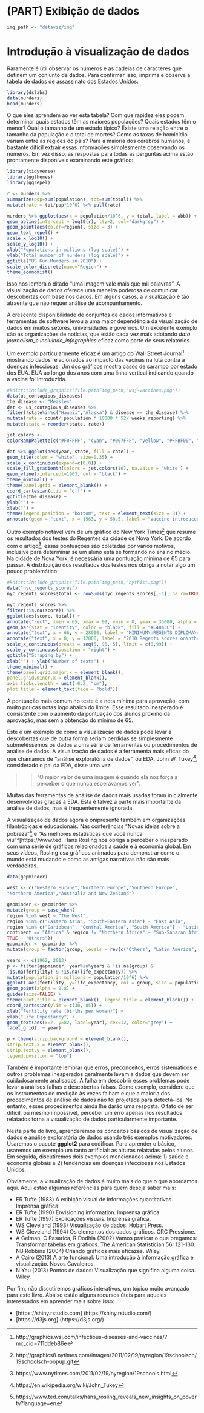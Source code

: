 # (PART) Exibição de dados {-}

```r
img_path <- "dataviz/img"
```


# Introdução à visualização de dados

Raramente é útil observar os números e as cadeias de caracteres que definem um conjunto de dados. Para confirmar isso, imprima e observe a tabela de dados de assassinato dos Estados Unidos:

```r
library(dslabs)
data(murders)
head(murders)
```

O que eles aprendem ao ver esta tabela? Com que rapidez eles podem determinar quais estados têm as maiores populações? Quais estados têm o menor? Qual o tamanho de um estado típico? Existe uma relação entre o tamanho da população e o total de mortes? Como as taxas de homicídio variam entre as regiões do país? Para a maioria dos cérebros humanos, é bastante difícil extrair essas informações simplesmente observando os números. Em vez disso, as respostas para todas as perguntas acima estão prontamente disponíveis examinando este gráfico:

```r
library(tidyverse)
library(ggthemes)
library(ggrepel)

r <- murders %>%
summarize(pop=sum(population), tot=sum(total)) %>%
mutate(rate = tot/pop*10^6) %>% pull(rate)

murders %>% ggplot(aes(x = population/10^6, y = total, label = abb)) +
geom_abline(intercept = log10(r), lty=2, col="darkgrey") +
geom_point(aes(color=region), size = 3) +
geom_text_repel() +
scale_x_log10() +
scale_y_log10() +
xlab("Populations in millions (log scale)") +
ylab("Total number of murders (log scale)") +
ggtitle("US Gun Murders in 2010") +
scale_color_discrete(name="Region") +
theme_economist()
```



Isso nos lembra o ditado "uma imagem vale mais que mil palavras". A visualização de dados oferece uma maneira poderosa de comunicar descobertas com base nos dados. Em alguns casos, a visualização é tão atraente que não requer análise de acompanhamento.

A crescente disponibilidade de conjuntos de dados informativos e ferramentas de software levou a uma maior dependência da visualização de dados em muitos setores, universidades e governos. Um excelente exemplo são as organizações de notícias, que estão cada vez mais adotando _data journalism_e incluindo_infographics_ eficaz como parte de seus relatórios.

Um exemplo particularmente eficaz é um artigo do Wall Street Journal^[http://graphics.wsj.com/infectious-diseases-and-vaccines/?mc_cid=711ddeb86e] mostrando dados relacionados ao impacto das vacinas na luta contra a doenças infecciosas. Um dos gráficos mostra casos de sarampo por estado dos EUA. EUA ao longo dos anos com uma linha vertical indicando quando a vacina foi introduzida.

```r
#knitr::include_graphics(file.path(img_path,"wsj-vaccines.png"))
data(us_contagious_diseases)
the_disease <- "Measles"
dat <- us_contagious_diseases %>%
filter(!state%in%c("Hawaii","Alaska") & disease == the_disease) %>%
mutate(rate = count/ population * 10000 * 52/ weeks_reporting) %>%
mutate(state = reorder(state, rate))

jet.colors <-
colorRampPalette(c("#F0FFFF", "cyan", "#007FFF", "yellow", "#FFBF00", "orange", "red", "#7F0000"), bias = 2.25)

dat %>% ggplot(aes(year, state, fill = rate)) +
geom_tile(color = "white", size=0.35) +
scale_x_continuous(expand=c(0,0)) +
scale_fill_gradientn(colors = jet.colors(16), na.value = 'white') +
geom_vline(xintercept=1963, col = "black") +
theme_minimal() +
theme(panel.grid = element_blank()) +
coord_cartesian(clip = 'off') +
ggtitle(the_disease) +
ylab("") +
xlab("") +
theme(legend.position = "bottom", text = element_text(size = 8)) +
annotate(geom = "text", x = 1963, y = 50.5, label = "Vaccine introduced", size = 3, hjust=0)
```

<!--(Source: [Wall Street Journal](http://graphics.wsj.com/infectious-diseases-and-vaccines/))-->

Outro exemplo notável vem de um gráfico do New York Times^[http://graphics8.nytimes.com/images/2011/02/19/nyregion/19schoolsch/19schoolsch-popup.gif] que resume os resultados dos testes do Regentes da cidade de Nova York. De acordo com o artigo^[https://www.nytimes.com/2011/02/19/nyregion/19schools.html], essas pontuações são coletadas por vários motivos, inclusive para determinar se um aluno está se formando no ensino médio. Na cidade de Nova York, é necessária uma pontuação mínima de 65 para passar. A distribuição dos resultados dos testes nos obriga a notar algo um pouco problemático:

```r
#knitr::include_graphics(file.path(img_path,"nythist.png"))
data("nyc_regents_scores")
nyc_regents_scores$total <- rowSums(nyc_regents_scores[,-1], na.rm=TRUE)

nyc_regents_scores %>%
filter(!is.na(score)) %>%
ggplot(aes(score, total)) +
annotate("rect", xmin = 65, xmax = 99, ymin = 0, ymax = 35000, alpha = .5) +
geom_bar(stat = "identity", color = "black", fill = "#C4843C") +
annotate("text", x = 66, y = 28000, label = "MINIMUM\nREGENTS DIPLOMA\nSCORE IS 65", hjust = 0, size = 3) +
annotate("text", x = 0, y = 12000, label = "2010 Regents scores on\nthe five most common tests", hjust = 0, size = 3) +
scale_x_continuous(breaks = seq(5, 95, 5), limit = c(0,99)) +
scale_y_continuous(position = "right") +
ggtitle("Scraping by") +
xlab("") + ylab("Number of tests") +
theme_minimal() +
theme(panel.grid.major.x = element_blank(),
panel.grid.minor.x = element_blank(),
axis.ticks.length = unit(-0.2, "cm"),
plot.title = element_text(face = "bold"))
```

<!--(Source: [New York Times](http://graphics8.nytimes.com/images/2011/02/19/nyregion/19schoolsch/19schoolsch-popup.gif) via Amanda Cox)-->

A pontuação mais comum no teste é a nota mínima para aprovação, com muito poucas notas logo abaixo do limite. Esse resultado inesperado é consistente com o aumento da pontuação dos alunos próximo da aprovação, mas sem a obtenção do mínimo de 65.

Este é um exemplo de como a visualização de dados pode levar a descobertas que de outra forma seriam perdidas se simplesmente submetêssemos os dados a uma série de ferramentas ou procedimentos de análise de dados. A visualização de dados é a ferramenta mais eficaz do que chamamos de "análise exploratória de dados", ou EDA. John W. Tukey^[https://en.wikipedia.org/wiki/John_Tukey], considerado o pai da EDA, disse uma vez:

>> "O maior valor de uma imagem é quando ela nos força a perceber o que nunca esperávamos ver".

Muitas das ferramentas de análise de dados mais usadas foram inicialmente desenvolvidas graças à EDA. Esta é talvez a parte mais importante da análise de dados, mas é frequentemente ignorada.

A visualização de dados agora é onipresente também em organizações filantrópicas e educacionais. Nas conferências "Novas idéias sobre a pobreza"^[https://www.ted.com/talks/hans_rosling_reveals_new_insights_on_poverty?language=en] e "As melhores estatísticas que você nunca viu"^[https://www.ted. Hans Rosling nos obriga a perceber o inesperado com uma série de gráficos relacionados à saúde e à economia global. Em seus vídeos, Rosling usa gráficos animados para demonstrar como o mundo está mudando e como as antigas narrativas não são mais verdadeiras.


```r
data(gapminder)

west <- c("Western Europe","Northern Europe","Southern Europe",
"Northern America","Australia and New Zealand")

gapminder <- gapminder %>%
mutate(group = case_when(
region %in% west ~ "The West",
region %in% c("Eastern Asia", "South-Eastern Asia") ~ "East Asia",
region %in% c("Caribbean", "Central America", "South America") ~ "Latin America",
continent == "Africa" & region != "Northern Africa" ~ "Sub-Saharan Africa",
TRUE ~ "Others"))
gapminder <- gapminder %>%
mutate(group = factor(group, levels = rev(c("Others", "Latin America", "East Asia","Sub-Saharan Africa", "The West"))))

years <- c(1962, 2013)
p <- filter(gapminder, year%in%years & !is.na(group) &
!is.na(fertility) & !is.na(life_expectancy)) %>%
mutate(population_in_millions = population/10^6) %>%
ggplot( aes(fertility, y=life_expectancy, col = group, size = population_in_millions)) +
geom_point(alpha = 0.8) +
guides(size=FALSE) +
theme(plot.title = element_blank(), legend.title = element_blank()) +
coord_cartesian(ylim = c(30, 85)) +
xlab("Fertility rate (births per woman)") +
ylab("Life Expectancy") +
geom_text(aes(x=7, y=82, label=year), cex=12, color="grey") +
facet_grid(. ~ year)

p + theme(strip.background = element_blank(),
strip.text.x = element_blank(),
strip.text.y = element_blank(),
legend.position = "top")
```

Também é importante lembrar que erros, preconceitos, erros sistemáticos e outros problemas inesperados geralmente levam a dados que devem ser cuidadosamente analisados. A falha em descobrir esses problemas pode levar a análises falhas e descobertas falsas. Como exemplo, considere que os instrumentos de medição às vezes falham e que a maioria dos procedimentos de análise de dados não foi projetada para detectá-los.
No entanto, esses procedimentos ainda lhe darão uma resposta. O fato de ser difícil, ou mesmo impossível, perceber um erro apenas nos resultados relatados torna a visualização de dados particularmente importante.

Nesta parte do livro, aprenderemos os conceitos básicos de visualização de dados e análise exploratória de dados usando três exemplos motivadores. Usaremos o pacote __ggplot2__ para codificar. Para aprender o básico, usaremos um exemplo um tanto artificial: as alturas relatadas pelos alunos. Em seguida, discutiremos dois exemplos mencionados acima: 1) saúde e economia globais e 2) tendências em doenças infecciosas nos Estados Unidos.

Obviamente, a visualização de dados é muito mais do que o que abordamos aqui. Aqui estão algumas referências para quem deseja saber mais:

* ER Tufte (1983) A exibição visual de informações quantitativas. Imprensa gráfica.
* ER Tufte (1990) Envisioning information. Imprensa gráfica.
* ER Tufte (1997) Explicações visuais. Imprensa gráfica.
* WS Cleveland (1993) Visualização de dados. Hobart Press.
* WS Cleveland (1994) Os elementos dos dados gráficos. CRC Pressione.
* A Gelman, C Pasarica, R Dodhia (2002) Vamos praticar o que pregamos: Transformar tabelas em gráficos. The American Statistician 56: 121-130.
NB Robbins (2004) Criando gráficos mais eficazes. Wiley.
* A Cairo (2013) A arte funcional: Uma introdução à informação gráfica e visualização. Novos Cavaleiros.
* N Yau (2013) Pontos de dados: Visualização que significa alguma coisa. Wiley.

Por fim, não discutiremos gráficos interativos, um tópico muito avançado para este livro. Abaixo estão alguns recursos úteis para aqueles interessados em aprender mais sobre isso:

- [https://shiny.rstudio.com] (https://shiny.rstudio.com/)
- [https://d3js.org] (https://d3js.org/)




